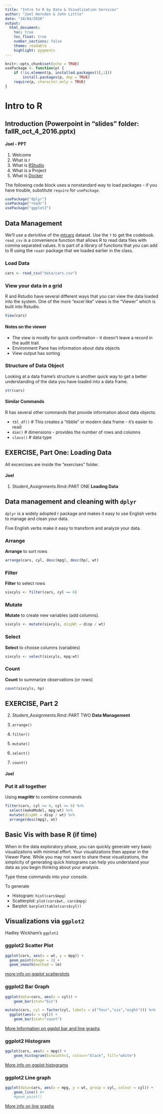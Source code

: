 ```yaml
---
title: "Intro to R by Data & Visualization Services"
author: "Joel Herndon & John Little"
date: "10/04/2016"
output: 
  html_document:
    toc: true
    toc_float: true
    number_sections: false
    theme: readable
    highlight: pygments
---
```



```r
knitr::opts_chunk$set(echo = TRUE)
usePackage <- function(p) {
    if (!is.element(p, installed.packages()[,1]))
        install.packages(p, dep = TRUE)
    require(p, character.only = TRUE)
}
```


# Intro to R


## Introduction (Powerpoint in "slides" folder: fallR_oct_4_2016.pptx)

#### Joel - PPT

1. Welcome
2. What is r
3. What is [RStudio](https://www.rstudio.com/)
4. What is a Project
5. What is [Docker](https://vm-manage.oit.duke.edu/containers/rstudio)


The following code block uses a nonstandard way to load packages - if you have trouble, substitute `require` for `usePackage`.

```r
usePackage("dplyr")
usePackage("readr")
usePackage("ggplot2")
```

## Data Management

We'll use a derivitive of the [mtcars](https://stat.ethz.ch/R-manual/R-devel/library/datasets/html/mtcars.html) dataset.  Use the `?` to get the codebook. `read_csv` is a convenience function that allows R to read data files with comma separated values.  It is part of a library of functions that you can add to R using the `readr` package that we loaded earlier in the class.

### Load Data
```r
cars <- read_csv("data/cars.csv")
```

### View your data in a grid

R and Rstudio have several different ways that you can view the data loaded into the system. One of the more "excel like" views is the "Viewer" which is built into Rstudio.

```r
View(cars)
```

#### Notes on the viewer
* The view is mostly for quick confirmation - it doesn't leave a record in the audit trail.
* Environment Pane has information about data objects
* View output has sorting 


### Structure of Data Object
Looking at a data frame's structure is another quick way to get a better understanding of the data you have loaded into a data frame.

```r
str(cars)
```

#### Similar Commands
R has several other commands that provide information about data objects:

* `tbl_df()`    # This creates a "tibble" or modern data frame - it's easier to read
* `dim()`       # dimensions - provides the number of rows and columns
* `class()`     # data type 

## EXERCISE, Part One: Loading Data
All excercises are inside the "exercises" folder.

#### Joel

1. Student_Assignments.Rmd::PART ONE
**Loading Data**

## Data management and cleaning with `dplyr`

`dplyr` is a widely adopted r package and makes it easy to use English verbs to manage and clean your data.

Five English verbs make it easy to transform and analyze your data.

### Arrange

**Arrange** to sort rows
```r
arrange(cars, cyl, desc(mpg), desc(hp), wt)
```

### Filter

**Filter** to select rows
```r
sixcyls <- filter(cars, cyl == 6)
```

### Mutate

**Mutate** to create new variables (add columns).
```r
sixcyls <- mutate(sixcyls, dispWt = disp / wt)
```


### Select
**Select** to choose columns (variables)
```r
sixcyls <- select(sixcyls, mpg:wt)
```

### Count
**Count** to summarize observations (or rows)
```r
count(sixcyls, hp)
```


## EXERCISE, Part 2

2. Student_Assignments.Rmd::PART TWO
**Data Management**

1. `arrange()`
2. `filter()`
3. `mutate()`
4. `select()`
5. `count()`

#### Joel

### Put it all together
Using **magrittr** to combine commands
```r

filter(cars, cyl >= 4, cyl <= 6) %>% 
  select(makeModel, mpg:wt) %>%
  mutate(dispWt = disp / wt) %>% 
  arrange(desc(mpg), wt)
```

## Basic Vis with base R (if time)

When in the data exploratory phase, you can quickly generate very basic visualizations with minimal effort.  Your visualizations then appear in the Viewer Pane.  While you may not want to share these visualizations, the simplicity of generating quick histograms can help you understand your data as you begin thinking about your analysis.

Type these commands into your console.

To generate

* Histogram:  `hist(cars$mpg)`
* Scatterplot: `plot(cars$wt, cars$mpg)`
* Barplot:  `barplot(table(cars$cyl))`


## Visualizations via `ggplot2`
Hadley Wickham's `ggplot2`

### ggplot2 Scatter Plot
```r
ggplot(cars, aes(x = wt, y = mpg)) +
  geom_point(shape = 1) + 
  geom_smooth(method = lm)
```

[more info on ggplot scatterplots](http://www.cookbook-r.com/Graphs/Scatterplots_(ggplot2)/)


### ggplot2 Bar Graph
```r
ggplot(data=cars, aes(x = cyl)) +
    geom_bar(stat="bin")
```

```r
mutate(cars, cyl = factor(cyl, labels = c("four","six","eight"))) %>% 
  ggplot(aes(x = cyl)) +
    geom_bar(stat="count")
```


[More Information on ggplot bar and line graphs](http://www.cookbook-r.com/Graphs/Bar_and_line_graphs_(ggplot2)/)

### ggplot2 Histogram
```r
ggplot(cars, aes(x = mpg)) +
    geom_histogram(binwidth=1, colour="black", fill="white")
```

[More info on ggplot histograms](http://www.cookbook-r.com/Graphs/Plotting_distributions_(ggplot2))

### ggplot2 Line graph
```r
ggplot(data=cars, aes(x = mpg, y = wt, group = cyl, colour = cyl)) +
    geom_line() #+
    #geom_point()
```

[More info on line graphs](http://www.cookbook-r.com/Graphs/Bar_and_line_graphs_(ggplot2)/)

